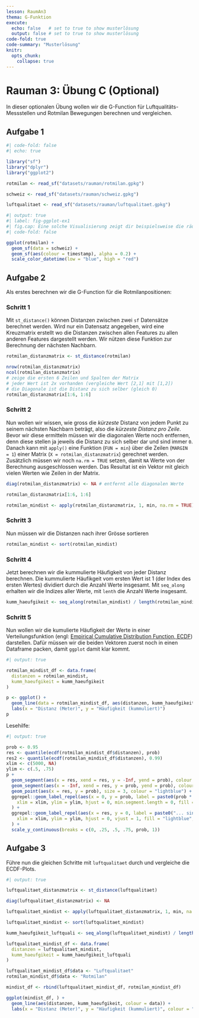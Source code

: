```yaml
---
lesson: RaumAn3
thema: G-Funktion
execute: 
  echo: false   # set to true to show musterlösung
  output: false # set to true to show musterlösung
code-fold: true
code-summary: "Musterlösung"
knitr:
  opts_chunk: 
    collapse: true  
---
```


# Rauman 3: Übung C (Optional)

In dieser optionalen Übung wollen wir die G-Function für Luftqualitäts-Messstellen und Rotmilan Bewegungen berechnen und vergleichen.

## Aufgabe 1

```r
#| code-fold: false
#| echo: true

library("sf")
library("dplyr")
library("ggplot2")

rotmilan <- read_sf("datasets/rauman/rotmilan.gpkg")

schweiz <- read_sf("datasets/rauman/schweiz.gpkg")

luftqualitaet <- read_sf("datasets/rauman/luftqualitaet.gpkg")
```

```r
#| output: true
#| label: fig-ggplot-ex1
#| fig.cap: Eine solche Visualisierung zeigt dir beispielsweise die räumliche Ausdehnung der Datenpunkte
#| code-fold: false

ggplot(rotmilan) +
  geom_sf(data = schweiz) +
  geom_sf(aes(colour = timestamp), alpha = 0.2) +
  scale_color_datetime(low = "blue", high = "red")
```

## Aufgabe 2

Als erstes berechnen wir die G-Function für die Rotmilanpositionen:

### Schritt 1

Mit `st_distance()` können Distanzen zwischen zwei `sf` Datensätze berechnet werden. Wird nur ein Datensatz angegeben, wird eine Kreuzmatrix erstellt wo die Distanzen zwischen allen Features zu allen anderen Features dargestellt werden. Wir nützen diese Funktion zur Berechnung der nächsten Nachbarn.

```r
rotmilan_distanzmatrix <- st_distance(rotmilan)

nrow(rotmilan_distanzmatrix)
ncol(rotmilan_distanzmatrix)
# zeige die ersten 6 Zeilen und Spalten der Matrix
# jeder Wert ist 2x vorhanden (vergleiche Wert [2,1] mit [1,2])
# die Diagonale ist die Distanz zu sich selber (gleich 0)
rotmilan_distanzmatrix[1:6, 1:6]
```

### Schritt 2

Nun wollen wir wissen, wie gross die *kürzeste* Distanz von jedem Punkt zu seinem nächsten Nachbarn beträgt, also die *kürzeste Distanz pro Zeile*. Bevor wir diese ermitteln müssen wir die diagonalen Werte noch entfernen, denn diese stellen ja jeweils die Distanz zu sich selber dar und sind immer `0`. Danach kann mit `apply()` eine Funktion (`FUN = min`) über die Zeilen (`MARGIN = 1`) einer Matrix (`X = rotmilan_distanzmatrix`) gerechnet werden. Zusätzlich müssen wir noch `na.rm = TRUE` setzen, damit `NA` Werte von der Berechnung ausgeschlossen werden. Das Resultat ist ein Vektor mit gleich vielen Werten wie Zeilen in der Matrix.

```r
diag(rotmilan_distanzmatrix) <- NA # entfernt alle diagonalen Werte

rotmilan_distanzmatrix[1:6, 1:6]

rotmilan_mindist <- apply(rotmilan_distanzmatrix, 1, min, na.rm = TRUE)
```

### Schritt 3

Nun müssen wir die Distanzen nach ihrer Grösse sortieren 

```r
rotmilan_mindist <- sort(rotmilan_mindist)
```

### Schritt 4

Jetzt berechnen wir die kummulierte Häufigkeit von jeder Distanz berechnen. Die kummulierte Häufikgeit vom ersten Wert ist 1 (der Index des ersten Wertes) dividiert durch die Anzahl Werte insgesamt. Mit `seq_along` erhalten wir die Indizes aller Werte, mit `lenth` die Anzahl Werte insgesamt.

```r
kumm_haeufgikeit <- seq_along(rotmilan_mindist) / length(rotmilan_mindist)
```

### Schritt 5

Nun wollen wir die kumulierte Häufigkeit der Werte in einer Verteilungsfunktion (engl: [Empirical Cumulative Distribution Function, ECDF](https://en.wikipedia.org/wiki/Empirical_distribution_function)) darstellen. Dafür müssen wir die beiden Vektoren zuerst noch in einen Dataframe packen, damit `ggplot` damit klar kommt. 

```r
#| output: true

rotmilan_mindist_df <- data.frame(
  distanzen = rotmilan_mindist,
  kumm_haeufgikeit = kumm_haeufgikeit
)

p <- ggplot() +
  geom_line(data = rotmilan_mindist_df, aes(distanzen, kumm_haeufgikeit)) +
  labs(x = "Distanz (Meter)", y = "Häufigkeit (kummuliert)")
p
```

Lesehilfe:

```r
#| output: true

prob <- 0.95
res <- quantile(ecdf(rotmilan_mindist_df$distanzen), prob)
res2 <- quantile(ecdf(rotmilan_mindist_df$distanzen), 0.99)
xlim <- c(5000, NA)
ylim <- c(.5, .75)
p +
  geom_segment(aes(x = res, xend = res, y = -Inf, yend = prob), colour = "lightblue") +
  geom_segment(aes(x = -Inf, xend = res, y = prob, yend = prob), colour = "lightblue") +
  geom_point(aes(x = res, y = prob), size = 3, colour = "lightblue") +
  ggrepel::geom_label_repel(aes(x = 0, y = prob, label = paste0(prob * 100, "% der Werte...")),
    xlim = xlim, ylim = ylim, hjust = 0, min.segment.length = 0, fill = "lightblue"
  ) +
  ggrepel::geom_label_repel(aes(x = res, y = 0, label = paste0("... sind kleiner als ", round(res, 0), "m")),
    xlim = xlim, ylim = ylim, hjust = 0, vjust = 1, fill = "lightblue", min.segment.length = 0, inherit.aes = FALSE
  ) +
  scale_y_continuous(breaks = c(0, .25, .5, .75, prob, 1))
```

## Aufgabe 3

Führe nun die gleichen Schritte mit `luftqualitaet` durch und vergleiche die ECDF-Plots. 

```r
#| output: true

luftqualitaet_distanzmatrix <- st_distance(luftqualitaet)

diag(luftqualitaet_distanzmatrix) <- NA

luftqualitaet_mindist <- apply(luftqualitaet_distanzmatrix, 1, min, na.rm = TRUE)

luftqualitaet_mindist <- sort(luftqualitaet_mindist)

kumm_haeufgikeit_luftquali <- seq_along(luftqualitaet_mindist) / length(luftqualitaet_mindist)

luftqualitaet_mindist_df <- data.frame(
  distanzen = luftqualitaet_mindist,
  kumm_haeufgikeit = kumm_haeufgikeit_luftquali
)

luftqualitaet_mindist_df$data <- "Luftqualitaet"
rotmilan_mindist_df$data <- "Rotmilan"

mindist_df <- rbind(luftqualitaet_mindist_df, rotmilan_mindist_df)

ggplot(mindist_df, ) +
  geom_line(aes(distanzen, kumm_haeufgikeit, colour = data)) +
  labs(x = "Distanz (Meter)", y = "Häufigkeit (kummuliert)", colour = "Datensatz")
```
